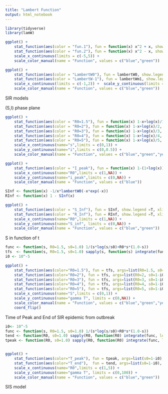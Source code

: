 ```yaml
---
title: "Lambert Function"
output: html_notebook
---
```



```r
library(tidyverse)
library(lamW)
```



```r
ggplot() +
    stat_function(aes(color = "fun.1"), fun = function(x) x^2 + x, show.legend =T, xlim = c(-3,3)) +
    stat_function(aes(color = "fun.2"), fun = function(x) x^2 - x, show.legend =T, xlim = c(-2,4)) +
    scale_x_continuous(limits = c(-5,5)) +
    scale_color_manual(name = "Function", values = c("blue","green"))
```

```r
ggplot() +
    stat_function(aes(color = "LambertW0"), fun = lambertW0, show.legend =T, xlim = c(-exp(-1), 2)) +
    stat_function(aes(color = "LambertW-1"), fun = lambertWm1, show.legend =T, xlim = c(-exp(-1), -0.0001)) +
    scale_x_continuous(limits = c(-1,2)) +  scale_y_continuous(limits = c(-5,1),breaks=-5:1) +
    scale_color_manual(name = "Function", values = c("blue","green"))
```

SIR models

(S,I) phase plane

```r
ggplot() +
    stat_function(aes(color = "R0=1.5"), fun = function(x) 1-x+log(x)/1.5, show.legend =T, xlim = c(0, 1)) +
    stat_function(aes(color = "R0=2"), fun = function(x) 1-x+log(x)/2, show.legend =T, xlim = c(0, 1)) +
    stat_function(aes(color = "R0=3"), fun = function(x) 1-x+log(x)/3, show.legend =T, xlim = c(0, 1)) +
    stat_function(aes(color = "R0=4"), fun = function(x) 1-x+log(x)/4, show.legend =T, xlim = c(0, 1)) +
    stat_function(aes(color = "R0=5"), fun = function(x) 1-x+log(x)/5, show.legend =T, xlim = c(0, 1)) +
    scale_x_continuous(name="s",limits = c(0,1)) +
    scale_y_continuous(name="i",limits = c(0,0.5)) +
    scale_color_manual(name = "Function", values = c("blue","green","yellow","orange","red"))
```



```r
ggplot() +
    stat_function(aes(color = "I_peak"), fun = function(x) 1-(1+log(x))/x, show.legend =T, xlim = c(1, 5)) +
    scale_x_continuous(name="R0",limits = c(1,NA)) +
    scale_y_continuous(name="i_peak",limits = c(0,NA)) +
    scale_color_manual(name = "Function", values = c("blue"))
```


```r
SInf <- function(x) -1/x*lambertW0(-x*exp(-x))
RInf <- function(x) 1 - SInf(x)

ggplot() +
    stat_function(aes(color = "S_Inf"), fun = SInf, show.legend =T, xlim = c(1.0001, 5)) +
    stat_function(aes(color = "R_Inf"), fun = RInf, show.legend =T, xlim = c(1.0001, 5)) +
    scale_x_continuous(name="R0",limits = c(1,NA)) +
    scale_y_continuous(name="S_inf", limits = c(0,NA)) +
    scale_color_manual(name = "Function", values = c("blue","green"))
```

S in function of t

```r
func <- function(s, R0=1.5, s0=1.0) 1/(s*log(s/s0)+R0*s*(1.0-s))
tfs  <- function(s, R0=1.5, s0=1.0) sapply(s, function(s) integrate(func,lower=s, upper=s0, R0=R0, s0=s0)[['value']]) 
i0 <- 10^-5

ggplot() +
    stat_function(aes(color="R0=1.5"), fun = tfs, args=list(R0=1.5, s0=1-i0), xlim = c(SInf(1.5)+i0, 1-i0), show.legend =T) +
    stat_function(aes(color="R0=2"), fun = tfs, args=list(R0=2, s0=1-i0), xlim = c(SInf(2)+i0, 1-i0), show.legend =T) +
    stat_function(aes(color="R0=3"), fun = tfs, args=list(R0=3, s0=1-i0), xlim = c(SInf(3)+i0, 1-i0), show.legend =T) +
    stat_function(aes(color="R0=4"), fun = tfs, args=list(R0=4, s0=1-i0), xlim = c(SInf(4)+i0, 1-i0), show.legend =T) +
    stat_function(aes(color="R0=5"), fun = tfs, args=list(R0=5, s0=1-i0), xlim = c(SInf(5)+i0, 1-i0), show.legend =T) +
    scale_x_continuous(name="S",limits = c(0,1)) +
    scale_y_continuous(name="gamma T", limits = c(0,NA)) +
    scale_color_manual(name = "Function", values = c("blue","green","yellow","orange","red")) +
    coord_flip()
```


Time of Peak and End of SIR epidemic from outbreak

```r
i0<- 10^-5
func <- function(s, R0=1.5, s0=1.0) 1/(s*log(s/s0)+R0*s*(1.0-s))
tend <- function(R0, s0=1.0) sapply(R0, function(R0) integrate(func, lower=SInf(R0)+1-s0, upper=s0, R0=R0, s0=s0)[['value']]) 
tpeak <- function(R0, s0=1.0) sapply(R0, function(R0) integrate(func, lower=1/R0, upper=s0, R0=R0, s0=s0)[['value']]) 


ggplot() +
    stat_function(aes(color="T_peak"), fun = tpeak, args=list(s0=1-i0), xlim = c(1,5), show.legend =T) +
    stat_function(aes(color="T_end"),  fun = tend, args=list(s0=1-i0), xlim = c(1,5), show.legend =T) +
    scale_x_continuous(name="R0",limits = c(1,5)) +
    scale_y_continuous(name="gamma T", limits = c(0,100)) +
    scale_color_manual(name = "Function", values = c("blue","green"))
```


SIS model

